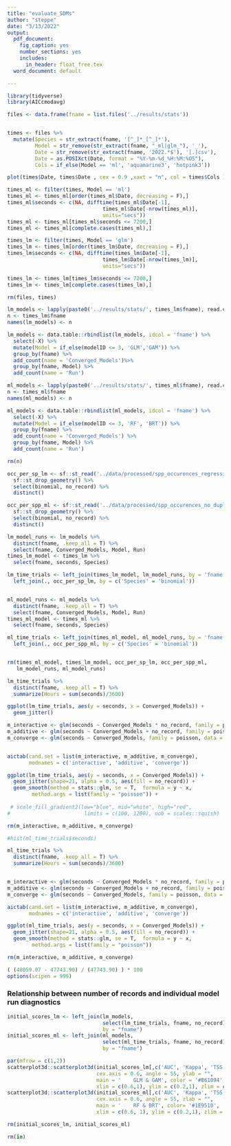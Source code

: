 ```yaml
---
title: "evaluate_SDMs"
author: "steppe"
date: "3/13/2022"
output:
  pdf_document:
    fig_caption: yes
    number_sections: yes
    includes:
      in_header: float_free.tex
  word_document: default

---
```



```r
library(tidyverse)
library(AICcmodavg)
```


```r

files <- data.frame(fname = list.files('../results/stats'))


times <- files %>% 
  mutate(Species = str_extract(fname, '[^_]*_[^_]*'),
         Model = str_remove(str_extract(fname, "_ml|glm_"), '_'),
         Date = str_remove(str_extract(fname, '2022.*$'), '[.]csv'),
         Date = as.POSIXct(Date, format = "%Y-%m-%d_%H:%M:%OS"),
         Cols = if_else(Model == 'ml', 'aquamarine3', 'hotpink3'))

plot(times$Date, times$Date , cex = 0.9 ,xaxt = "n", col = times$Cols )

times_ml <- filter(times, Model == 'ml')
times_ml <- times_ml[order(times_ml$Date, decreasing = F),]
times_ml$seconds <- c(NA, difftime(times_ml$Date[-1],
                               times_ml$Date[-nrow(times_ml)],
                               units="secs"))
times_ml <- times_ml[times_ml$seconds <= 7200,]
times_ml <- times_ml[complete.cases(times_ml),]

times_lm <- filter(times, Model == 'glm')
times_lm <- times_lm[order(times_lm$Date, decreasing = F),]
times_lm$seconds <- c(NA, difftime(times_lm$Date[-1],
                               times_lm$Date[-nrow(times_lm)],
                               units="secs"))

times_lm <- times_lm[times_lm$seconds <= 7200,]
times_lm <- times_lm[complete.cases(times_lm),]

rm(files, times)
```

```r

lm_models <- lapply(paste0('../results/stats/', times_lm$fname), read.csv)
n <- times_lm$fname
names(lm_models) <- n

lm_models <- data.table::rbindlist(lm_models, idcol = 'fname') %>% 
  select(-X) %>% 
  mutate(Model = if_else(modelID <= 3, 'GLM','GAM')) %>% 
  group_by(fname) %>% 
  add_count(name = 'Converged_Models')%>% 
  group_by(fname, Model) %>% 
  add_count(name = 'Run')

ml_models <- lapply(paste0('../results/stats/', times_ml$fname), read.csv)
n <- times_ml$fname
names(ml_models) <- n

ml_models <- data.table::rbindlist(ml_models, idcol = 'fname') %>% 
  select(-X) %>% 
  mutate(Model = if_else(modelID <= 3, 'RF', 'BRT')) %>%  
  group_by(fname) %>% 
  add_count(name = 'Converged_Models') %>% 
  group_by(fname, Model) %>% 
  add_count(name = 'Run')

rm(n)
```


```r

occ_per_sp_lm <- sf::st_read('../data/processed/spp_occurences_regression.shp', quiet = T) %>% 
  sf::st_drop_geometry() %>% 
  select(binomial, no_record) %>% 
  distinct()

occ_per_spp_ml <- sf::st_read('../data/processed/spp_occurences_no_duplicates.shp', quiet = T) %>% 
  sf::st_drop_geometry() %>% 
  select(binomial, no_record) %>% 
  distinct()

```


```r

lm_model_runs <- lm_models %>% 
  distinct(fname, .keep_all = T) %>% 
  select(fname, Converged_Models, Model, Run)
times_lm_model <- times_lm %>% 
  select(fname, seconds, Species)

lm_time_trials <- left_join(times_lm_model, lm_model_runs, by = 'fname') %>% 
  left_join(., occ_per_sp_lm, by = c('Species' = 'binomial'))


ml_model_runs <- ml_models %>% 
  distinct(fname, .keep_all = T) %>% 
  select(fname, Converged_Models, Model, Run)
times_ml_model <- times_ml %>% 
  select(fname, seconds, Species)

ml_time_trials <- left_join(times_ml_model, ml_model_runs, by = 'fname') %>% 
  left_join(., occ_per_spp_ml, by = c('Species' = 'binomial'))


rm(times_ml_model, times_lm_model, occ_per_sp_lm, occ_per_spp_ml, 
   lm_model_runs, ml_model_runs)
```


```r

lm_time_trials %>% 
  distinct(fname, .keep_all = T) %>% 
  summarize(Hours = sum(seconds)/3600)

ggplot(lm_time_trials, aes(y = seconds, x = Converged_Models)) +
  geom_jitter()

m_interactive <- glm(seconds ~ Converged_Models * no_record, family = poisson, data = lm_time_trials)
m_additive <- glm(seconds ~ Converged_Models + no_record, family = poisson, data = lm_time_trials)
m_converge <- glm(seconds ~ Converged_Models, family = poisson, data = lm_time_trials)


aictab(cand.set = list(m_interactive, m_additive, m_converge),
       modnames = c('interactive', 'additive', 'converge'))

ggplot(lm_time_trials, aes(y = seconds, x = Converged_Models)) +
  geom_jitter(shape=21, alpha = 0.5, aes(fill = no_record)) +
  geom_smooth(method = stats::glm, se = T,  formula = y ~ x,
        method.args = list(family = "poisson")) +
  
 # scale_fill_gradient2(low="blue", mid="white", high="red", 
#                        limits = c(100, 1200), oob = scales::squish)

rm(m_interactive, m_additive, m_converge)
```

```r
#hist(ml_time_trials$seconds)

ml_time_trials %>% 
  distinct(fname, .keep_all = T) %>% 
  summarize(Hours = sum(seconds)/3600)


m_interactive <- glm(seconds ~ Converged_Models * no_record, family = poisson, data = ml_time_trials)
m_additive <- glm(seconds ~ Converged_Models + no_record, family = poisson, data = ml_time_trials)
m_converge <- glm(seconds ~ Converged_Models, family = poisson, data = ml_time_trials)

aictab(cand.set = list(m_interactive, m_additive, m_converge),
       modnames = c('interactive', 'additive', 'converge'))

ggplot(ml_time_trials, aes(y = seconds, x = Converged_Models)) +
  geom_jitter(shape=21, alpha = 0.5, aes(fill = no_record)) +
  geom_smooth(method = stats::glm, se = T,  formula = y ~ x,
        method.args = list(family = "poisson"))

rm(m_interactive, m_additive, m_converge)

( (48059.07 - 47743.90) / (47743.90) ) * 100
options(scipen = 999)
```



### Relationship between number of records and individual model run diagnostics


```r

initial_scores_lm <- left_join(lm_models, 
                               select(lm_time_trials, fname, no_record),
                               by = "fname")
initial_scores_ml <- left_join(ml_models,
                               select(ml_time_trials, fname, no_record), 
                               by = "fname")

par(mfrow = c(1,2))
scatterplot3d::scatterplot3d(initial_scores_lm[,c('AUC', 'Kappa', 'TSS')], 
                             cex.axis = 0.6, angle = 55, ylab = "",
                             main = '    GLM & GAM', color = '#861094',
                             xlim = c(0.6,1), ylim = c(0.2,1), zlim = c(0.2,1))
scatterplot3d::scatterplot3d(initial_scores_ml[,c('AUC', 'Kappa', 'TSS')], 
                             cex.axis = 0.6, angle = 55, zlab = "",
                             main = '    RF & BRT', color= '#1E9510',
                             xlim = c(0.6, 1), ylim = c(0.2,1), zlim = c(0.2,1))

rm(initial_scores_lm, initial_scores_ml)
```


```r
rm(in)
```

